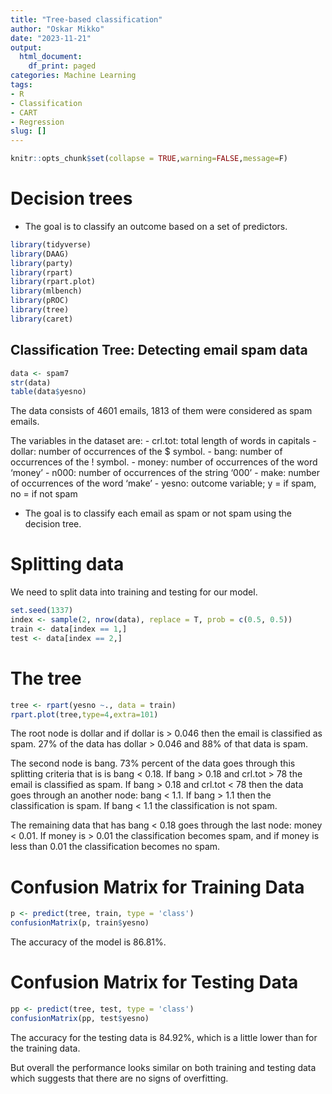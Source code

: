 ```yaml
---
title: "Tree-based classification"
author: "Oskar Mikko"
date: "2023-11-21"
output:
  html_document:
    df_print: paged
categories: Machine Learning
tags:
- R
- Classification
- CART
- Regression
slug: []
---
```


```r
knitr::opts_chunk$set(collapse = TRUE,warning=FALSE,message=F)
```

# Decision trees

- The goal is to classify an outcome based on a set of predictors.

```r
library(tidyverse)
library(DAAG)
library(party)
library(rpart)
library(rpart.plot)
library(mlbench)
library(pROC)
library(tree)
library(caret)
```

## Classification Tree: Detecting email spam data


```r
data <- spam7
str(data)  
table(data$yesno)
```

The data consists of 4601 emails, 1813 of them were considered as spam emails.

The variables in the dataset are:
 - crl.tot: total length of words in capitals
 - dollar: number of occurrences of the $ symbol.
 - bang: number of occurrences of the ! symbol.
 - money: number of occurrences of the word 'money'
 - n000: number of occurrences of the string '000'
 - make: number of occurrences of the word 'make'
 - yesno: outcome variable; y = if spam, no = if not spam

- The goal is to classify each email as spam or not spam using the decision tree.

# Splitting data

We need to split data into training and testing for our model. 

```r
set.seed(1337)
index <- sample(2, nrow(data), replace = T, prob = c(0.5, 0.5))
train <- data[index == 1,]
test <- data[index == 2,]
``` 

# The tree  
```r
tree <- rpart(yesno ~., data = train)
rpart.plot(tree,type=4,extra=101)

```


The root node is dollar and if dollar is > 0.046 then the email is classified as spam. 27% of the data has dollar > 0.046 and 88% of that data is spam.

The second node is bang. 73% percent of the data goes through this splitting criteria that is is bang < 0.18. If bang > 0.18 and crl.tot > 78 the email is classified as spam. If bang > 0.18 and crl.tot < 78 then the data goes through an another node: bang < 1.1. If bang > 1.1 then the classification is spam. If bang < 1.1 the classification is not spam.

The remaining data that has bang < 0.18 goes through the last node: money < 0.01. If money is > 0.01 the classification becomes spam, and if money is less than 0.01 the classification becomes no spam.


# Confusion Matrix for Training Data

```r
p <- predict(tree, train, type = 'class')
confusionMatrix(p, train$yesno)

```
The accuracy of the model is 86.81%. 

# Confusion Matrix for Testing Data

```r
pp <- predict(tree, test, type = 'class')
confusionMatrix(pp, test$yesno)
```
The accuracy for the testing data is 84.92%, which is a little lower than for the training data. 

But overall the performance looks similar on both training and testing data which suggests that there are no signs of overfitting. 








